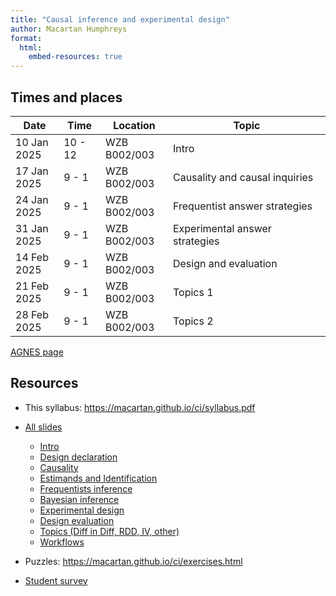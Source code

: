 ```yaml
---
title: "Causal inference and experimental design"
author: Macartan Humphreys 
format: 
  html:
    embed-resources: true
---
```


::: {.panel-tabset}

## Times and places

| Date     | Time    | Location     | Topic                          |
|----------|---------|--------------|--------------------------------|
| 10 Jan 2025    | 10 - 12 | WZB B002/003 | Intro                          |
| 17 Jan  2025  | 9 - 1   | WZB B002/003 | Causality and causal inquiries  |
| 24 Jan 2025    | 9 - 1   | WZB B002/003 | Frequentist answer strategies   |
| 31 Jan 2025    | 9 - 1   | WZB B002/003 | Experimental answer strategies  |
| 14 Feb 2025   | 9 - 1   | WZB B002/003 | Design and evaluation           |
| 21 Feb 2025   | 9 - 1   | WZB B002/003 | Topics 1                       |
| 28 Feb 2025   | 9 - 1   | WZB B002/003 | Topics 2                       |

[AGNES page](https://agnes.hu-berlin.de/lupo/rds?state=verpublish&status=init&vmfile=no&publishid=224623&moduleCall=webInfo&publishConfFile=webInfo&publishSubDir=veranstaltung)

## Resources

* This syllabus: [https://macartan.github.io/ci/syllabus.pdf](https://macartan.github.io/ci/syllabus.pdf)

* [All slides](https://macartan.github.io/ci/ci_2024.html)

    * [Intro](https://macartan.github.io/ci/1.1_intro.html)
    * [Design declaration](https://macartan.github.io/ci/1.2_declaredesign.html)
    * [Causality](https://macartan.github.io/ci/2.1_causality.html)
    * [Estimands and Identification](https://macartan.github.io/ci/2.2_estimands.html)
    * [Frequentists inference](https://macartan.github.io/ci/3.1_fisher.html)
    * [Bayesian inference](https://macartan.github.io/ci/3.2_bayes.html)
    * [Experimental design](https://macartan.github.io/ci/4.1_design.html)
    * [Design evaluation](https://macartan.github.io/ci/4.2_evaluation.html)
    * [Topics (Diff in Diff, RDD, IV, other)](https://macartan.github.io/ci/5.1_topics.html)
    * [Workflows](https://macartan.github.io/ci/5.2_process.html)

* Puzzles: [https://macartan.github.io/ci/exercises.html](https://macartan.github.io/ci/exercises.html)

* [Student survey](https://cloud.wzb.eu/apps/forms/s/8QmokT5GeQfkmkrBHDzrzN4j)

:::
